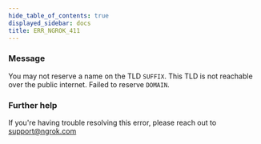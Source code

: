 ```yaml
---
hide_table_of_contents: true
displayed_sidebar: docs
title: ERR_NGROK_411
---
```


### Message

You may not reserve a name on the TLD `SUFFIX`. This TLD is not reachable over the public internet. Failed to reserve `DOMAIN`.

<ErrorDetails />

### Further help

If you're having trouble resolving this error, please reach out to [support@ngrok.com](mailto:support@ngrok.com?subject=Help%20with%20ERR_NGROK_411)
